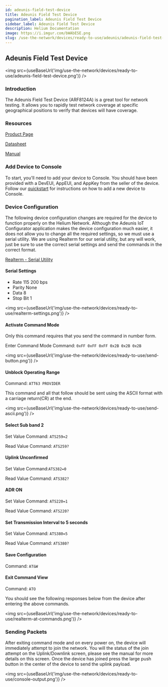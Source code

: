 ```yaml
---
id: adeunis-field-test-device
title: Adeunis Field Test Device
pagination_label: Adeunis Field Test Device
sidebar_label: Adeunis Field Test Device
description: Helium Documentation
image: https://i.imgur.com/bWAbESE.png
slug: /use-the-network/devices/ready-to-use/adeunis/adeunis-field-test-device
---
```



## Adeunis Field Test Device

<img src={useBaseUrl('img/use-the-network/devices/ready-to-use/adeunis-field-test-device.png')} />

### Introduction

The Adeunis Field Test Device \(ARF8124A\) is a great tool for network testing. It allows you to
rapidly test network coverage at specific geographical positions to verify that devices will have
coverage.

### Resources

[Product Page](https://www.adeunis.com/en/produit/ftd-iot-lorawan-network-tester-915-923/)

[Datasheet](https://www.adeunis.com/wp-content/uploads/2020/02/Data_Sheet_FTD_915-923_EN.pdf)

[Manual](https://www.adeunis.com/wp-content/uploads/2020/03/FTD_LoRaWAN_US902-928_UG_GB_V1.0.1.pdf)

### Add Device to Console

To start, you'll need to add your device to Console. You should have been provided with a DevEUI,
AppEUI, and AppKey from the seller of the device. Follow our
[quickstart](/use-the-network/console/quickstart) for instructions on how to add a new device to
Console.

### Device Configuration

The following device configuration changes are required for the device to function properly on the
Helium Network. Although the Adeunis IoT Configurator application makes the device configuration
much easier, it does not allow you to change all the required settings, so we must use a serial
utility. We are using Realterm for our serial utility, but any will work, just be sure to use the
correct serial settings and send the commands in the correct format.

[Realterm - Serial Utility](https://sourceforge.net/projects/realterm/)

#### Serial Settings

- Rate 115 200 bps
- Parity None
- Data 8
- Stop Bit 1

<img src={useBaseUrl('img/use-the-network/devices/ready-to-use/realterm-settings.png')} />

#### Activate Command Mode

Only this command requires that you send the command in number form.

Enter Command Mode Command: `0xFF 0xFF 0xFF 0x2B 0x2B 0x2B`

<img src={useBaseUrl('img/use-the-network/devices/ready-to-use/send-button.png')} />

#### Unblock Operating Range

Command: `ATT63 PROVIDER`

This command and all that follow should be sent using the ASCII format with a carriage return\(CR\)
at the end.

<img src={useBaseUrl('img/use-the-network/devices/ready-to-use/send-ascii.png')} />

#### Select Sub band 2

Set Value Command: `ATS259=2`

Read Value Command: `ATS259?`

#### Uplink Unconfirmed

Set Value Command:`ATS382=0`

Read Value Command: `ATS382?`

#### ADR ON

Set Value Command: `ATS220=1`

Read Value Command: `ATS220?`

#### Set Transmission Interval to 5 seconds

Set Value Command: `ATS380=5`

Read Value Command: `ATS380?`

#### Save Configuration

Command: `AT&W`

#### Exit Command View

Command: `ATO`

You should see the following responses below from the device after entering the above commands.

<img src={useBaseUrl('img/use-the-network/devices/ready-to-use/realterm-at-commands.png')} />

### Sending Packets

After exiting command mode and on every power on, the device will immediately attempt to join the
network. You will the status of the join attempt on the Uplink/Downlink screen, please see the
manual for more details on this screen. Once the device has joined press the large push button in
the center of the device to send the uplink payload.

<img src={useBaseUrl('img/use-the-network/devices/ready-to-use/console-output.png')} />
